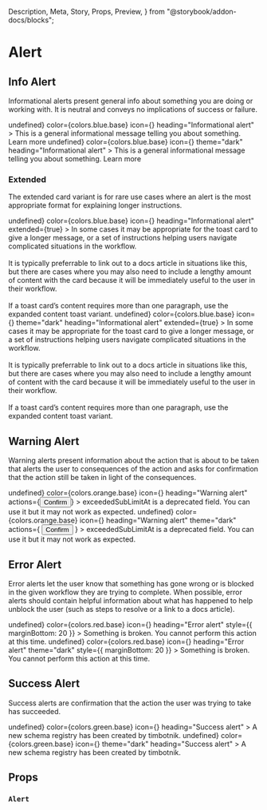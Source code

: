   Description,
  Meta,
  Story,
  Props,
  Preview,
} from "@storybook/addon-docs/blocks";

<Meta title="Components|Alert" />

# Alert

<Description
  of={Alert}
  markdown="**Alerts** provide a way to display short, important message in a way that attracts the user's attention without interrupting the user's task."
/>

## Info Alert

Informational alerts present general info about something you are doing or working with. It is neutral and conveys no implications of success or failure.

<Preview>
  <Story name="info light">
    <Alert
      onClose={() => undefined}
      color={colors.blue.base}
      icon={<IconInfoSolid />}
      heading="Informational alert"
    >
      This is a general informational message telling you about something. Learn
      more
    </Alert>
  </Story>
  <Story name="info dark">
    <Alert
      onClose={() => undefined}
      color={colors.blue.base}
      icon={<IconInfoSolid css={{ "& .inner": { fill: colors.white } }} />}
      theme="dark"
      heading="Informational alert"
    >
      This is a general informational message telling you about something. Learn
      more
    </Alert>
  </Story>
</Preview>

### Extended

The extended card variant is for rare use cases where an alert is the most appropriate format for explaining longer instructions.

<Preview>
  <Story name="info light extended">
    <Alert
      onClose={() => undefined}
      color={colors.blue.base}
      icon={<IconInfoSolid />}
      heading="Informational alert"
      extended={true}
    >
      In some cases it may be appropriate for the toast card to give a longer
      message, or a set of instructions helping users navigate complicated
      situations in the workflow.
      <br />
      <br />
      It is typically preferrable to link out to a docs article in situations like
      this, but there are cases where you may also need to include a lengthy amount
      of content with the card because it will be immediately useful to the user
      in their workflow.
      <br />
      <br />
      If a toast card’s content requires more than one paragraph, use the
      expanded content toast variant.
    </Alert>
  </Story>
  <Story name="info dark extended">
    <Alert
      onClose={() => undefined}
      color={colors.blue.base}
      icon={<IconInfoSolid css={{ "& .inner": { fill: colors.white } }} />}
      theme="dark"
      heading="Informational alert"
      extended={true}
    >
      In some cases it may be appropriate for the toast card to give a longer
      message, or a set of instructions helping users navigate complicated
      situations in the workflow.
      <br />
      <br />
      It is typically preferrable to link out to a docs article in situations like
      this, but there are cases where you may also need to include a lengthy amount
      of content with the card because it will be immediately useful to the user
      in their workflow.
      <br />
      <br />
      If a toast card’s content requires more than one paragraph, use the
      expanded content toast variant.
    </Alert>
  </Story>
</Preview>

## Warning Alert

Warning alerts present information about the action that is about to be taken that alerts the user to consequences of the action and asks for confirmation that the action still be taken in light of the consequences.

<Preview>
  <Story name="warning light">
    <Alert
      onClose={() => undefined}
      color={colors.orange.base}
      icon={<IconWarningSolid />}
      heading="Warning alert"
      actions={<Button size="small">Confirm</Button>}
    >
      exceededSubLimitAt is a deprecated field. You can use it but it may not
      work as expected.
    </Alert>
  </Story>
  <Story name="warning dark">
    <Alert
      onClose={() => undefined}
      color={colors.orange.base}
      icon={<IconWarningSolid />}
      heading="Warning alert"
      theme="dark"
      actions={
        <Button theme="dark" size="small">
          Confirm
        </Button>
      }
    >
      exceededSubLimitAt is a deprecated field. You can use it but it may not
      work as expected.
    </Alert>
  </Story>
</Preview>

## Error Alert

Error alerts let the user know that something has gone wrong or is blocked in the given workflow they are trying to complete. When possible, error alerts should contain helpful information about what has happened to help unblock the user (such as steps to resolve or a link to a docs article).

<Preview>
  <Story name="error light">
    <Alert
      onClose={() => undefined}
      color={colors.red.base}
      icon={<IconErrorSolid />}
      heading="Error alert"
      style={{ marginBottom: 20 }}
    >
      Something is broken. You cannot perform this action at this time.
    </Alert>
  </Story>
  <Story name="error dark">
    <Alert
      onClose={() => undefined}
      color={colors.red.base}
      icon={<IconErrorSolid css={{ "& .inner": { fill: colors.white } }} />}
      heading="Error alert"
      theme="dark"
      style={{ marginBottom: 20 }}
    >
      Something is broken. You cannot perform this action at this time.
    </Alert>
  </Story>
</Preview>

## Success Alert

Success alerts are confirmation that the action the user was trying to take has succeeded.

<Preview>
  <Story name="success light">
    <Alert
      onClose={() => undefined}
      color={colors.green.base}
      icon={<IconSuccessSolid />}
      heading="Success alert"
    >
      A new schema registry has been created by timbotnik.
    </Alert>
  </Story>
  <Story name="success dark">
    <Alert
      onClose={() => undefined}
      color={colors.green.base}
      icon={<IconSuccessSolid css={{ "& .inner": { fill: colors.white } }} />}
      theme="dark"
      heading="Success alert"
    >
      A new schema registry has been created by timbotnik.
    </Alert>
  </Story>
</Preview>

## Props

### `Alert`

<Props of={Alert} />
